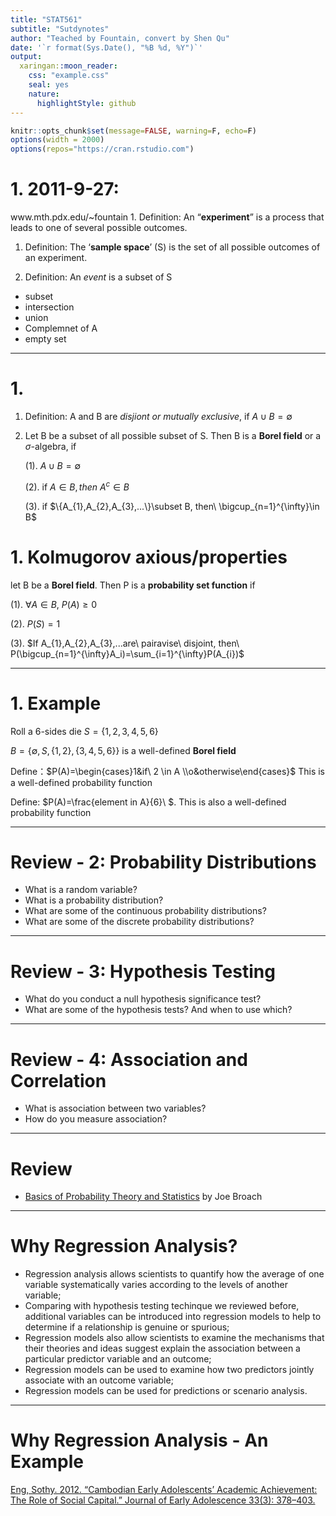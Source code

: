 ```yaml
---
title: "STAT561"
subtitle: "Sutdynotes"
author: "Teached by Fountain, convert by Shen Qu"
date: '`r format(Sys.Date(), "%B %d, %Y")`'
output:
  xaringan::moon_reader:
    css: "example.css"
    seal: yes
    nature:
      highlightStyle: github
---
```


```r
knitr::opts_chunk$set(message=FALSE, warning=F, echo=F)
options(width = 2000)
options(repos="https://cran.rstudio.com")
```

# 1. 2011-9-27:
www.mth.pdx.edu/~fountain
1. Definition: An "**experiment**" is a process that leads to one of several possible outcomes.
    
1. Definition: The '**sample space**' (S) is the set of all possible outcomes of an experiment.

1. Definition: An *event* is a subset of S

- subset
- intersection
- union
- Complemnet of A
- empty set

---

# 1. 

1. Definition: A and B are _disjiont or mutually exclusive_, if $A\cup B=\emptyset$

1. Let B be a subset of all possible subset of S. Then B is a **Borel field** or a $\sigma$-algebra, if

   (1). $A\cup B=\emptyset$
   
   (2). if $A\in B, then\ A^c\in B$
   
   (3). if $\{A_{1},A_{2},A_{3},...\}\subset B, then\ \bigcup_{n=1}^{\infty}\in B$

# 1. Kolmugorov axious/properties

let B be a **Borel field**. Then P is a **probability set function** if
   
   (1). $\forall A\in B,\ P(A)\ge0$
   
   (2). $P(S)=1$
   
   (3). $If A_{1},A_{2},A_{3},...are\ pairavise\ disjoint, then\ P(\bigcup_{n=1}^{\infty}A_i)=\sum_{i=1}^{\infty}P(A_{i})$

---

# 1. Example

  Roll a 6-sides die $S=\{1,2,3,4,5,6\}$

  $B=\{\emptyset ,S,\{1,2\},\{3,4,5,6\}\}$ is a well-defined **Borel field**
  
  Define：$P(A)=\begin{cases}1&if\ 2 \in A \\o&otherwise\end{cases}$ This is a well-defined probability function
  
  Define: $P(A)=\frac{element in A}{6}\ $. This is also a well-defined probability function

---

# Review - 2: Probability Distributions
- What is a random variable?
- What is a probability distribution?
- What are some of the continuous probability distributions?
- What are some of the discrete probability distributions?

---

# Review - 3: Hypothesis Testing
- What do you conduct a null hypothesis significance test?
- What are some of the hypothesis tests? And when to use which?

---

# Review - 4: Association and Correlation
- What is association between two variables?
- How do you measure association?

---

# Review

- [Basics of Probability Theory and Statistics](https://docs.google.com/document/d/1RqDnWoiCkM-zOUY9i79Rmkg8MvZOek6zcTzHckDP9YU/edit) by Joe Broach

---

# Why Regression Analysis?

- Regression analysis allows scientists to quantify how the average of one variable systematically varies according to the levels of another variable;
- Comparing with hypothesis testing techinque we reviewed before, additional variables can be introduced into regression models to help to determine if a relationship is genuine or spurious;
- Regression models also allow scientists to examine the mechanisms that their theories and ideas suggest explain the association between a particular predictor variable and an outcome;
- Regression models can be used to examine how two predictors jointly associate with an outcome variable;
- Regression models can be used for predictions or scenario analysis.

---

# Why Regression Analysis - An Example

[Eng, Sothy. 2012. “Cambodian Early Adolescents’ Academic Achievement: The Role of Social Capital.” Journal of Early Adolescence 33(3): 378–403.](http://journals.sagepub.com/doi/pdf/10.1177/0272431612441069)
